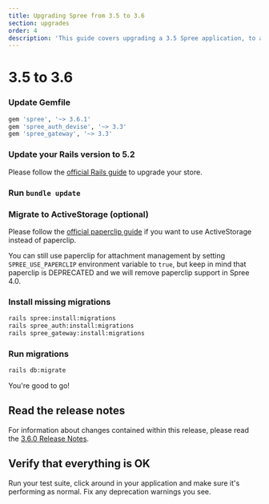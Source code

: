 ```yaml
---
title: Upgrading Spree from 3.5 to 3.6
section: upgrades
order: 4
description: 'This guide covers upgrading a 3.5 Spree application, to a 3.6 application.'
---
```


# 3.5 to 3.6

### Update Gemfile

```ruby
gem 'spree', '~> 3.6.1'
gem 'spree_auth_devise', '~> 3.3'
gem 'spree_gateway', '~> 3.3'
```

### Update your Rails version to 5.2

Please follow the [official Rails guide](http://guides.rubyonrails.org/5_2_release_notes.html#upgrading-to-rails-5-2) to upgrade your store.

### Run `bundle update`

### Migrate to ActiveStorage \(optional\)

Please follow the [official paperclip guide](https://github.com/thoughtbot/paperclip/blob/master/MIGRATING.md) if you want to use ActiveStorage instead of paperclip.

You can still use paperclip for attachment management by setting `SPREE_USE_PAPERCLIP` environment variable to `true`, but keep in mind that paperclip is DEPRECATED and we will remove paperclip support in Spree 4.0.

### Install missing migrations

```bash
rails spree:install:migrations
rails spree_auth:install:migrations
rails spree_gateway:install:migrations
```

### Run migrations

```bash
rails db:migrate
```

You're good to go!

## Read the release notes

For information about changes contained within this release, please read the [3.6.0 Release Notes](http://guides.spreecommerce.org/release_notes/spree_3_6_0.html).

## Verify that everything is OK

Run your test suite, click around in your application and make sure it's performing as normal. Fix any deprecation warnings you see.

